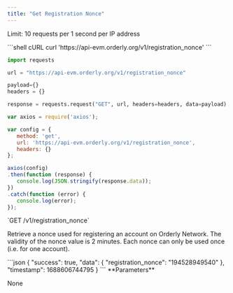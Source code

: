 ```yaml
---
title: "Get Registration Nonce"
---
```


Limit: 10 requests per 1 second per IP address

<RequestExample>
```shell cURL
curl 'https://api-evm.orderly.org/v1/registration_nonce'
```

```python Python
import requests

url = "https://api-evm.orderly.org/v1/registration_nonce"

payload={}
headers = {}

response = requests.request("GET", url, headers=headers, data=payload)
```
```javascript JavaScript
var axios = require('axios');

var config = {
   method: 'get',
   url: 'https://api-evm.orderly.org/v1/registration_nonce',
   headers: {}
};

axios(config)
.then(function (response) {
   console.log(JSON.stringify(response.data));
})
.catch(function (error) {
   console.log(error);
});
```
</RequestExample>
`GET /v1/registration_nonce`

Retrieve a nonce used for registering an account on Orderly Network. The validity of the nonce value is 2 minutes. Each nonce can only be used once (i.e. for one account).

<ResponseExample>
```json
{
    "success": true,
    "data": {
        "registration_nonce": "194528949540"
    },
    "timestamp": 1688606744795
}
```
</ResponseExample>
**Parameters**

None

